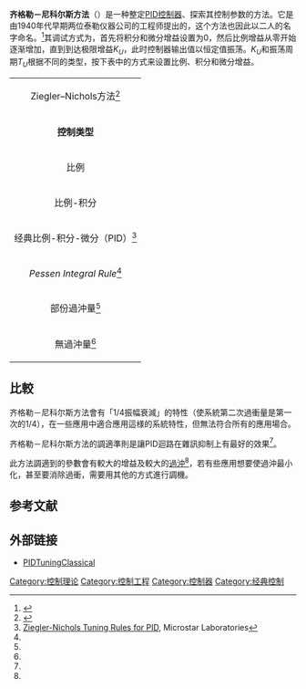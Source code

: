 '''齐格勒－尼科尔斯方法'''（{{lang-en|Ziegler–Nichols method}}）是一种整定[[PID控制器|PID控制器]]、探索其控制参数的方法。它是由1940年代早期两位泰勒仪器公司的工程师提出的，这个方法也因此以二人的名字命名。<ref>{{cite book|title=《工业控制电子学》（第2版）（{{lang-en|''Industrial Control Electonics: Devices, Systems ann Applications (Second Edition)''}}）|author=Terry Bartelt|publisher=清华大学出版社（原书由Delmar出版）|isbn=7-302-09149-8|year=2005年}}</ref>其调试方式为，首先将积分和微分增益设置为0，然后比例增益从零开始逐渐增加，直到到达极限增益''K<sub>U</sub>''，此时控制器输出值以恒定值振荡。''K<sub>U</sub>''和振荡周期''T<sub>U</sub>''根据不同的类型，按下表中的方式来设置比例、积分和微分增益。

{| class="wikitable"
|-----
| align="center" colspan="5" border="1" | Ziegler–Nichols方法<ref>{{cite journal|title=Optimum settings for automatic controllers|author=Ziegler, J.G and Nichols, N. B.|year=1942|series=Transactions of the ASME|volume=64|pages=759–768}}</ref>
|-----
| align="center" | '''控制类型'''
| align="center" | <math>K_p</math>
| align="center" | <math>K_i</math>
| align="center" | <math>K_d</math>
|-----
| align="center" | 比例
| align="center" | <math>K_u/2</math>
| align="center" | -
| align="center" | -
|-----
| align="center" | 比例-积分
| align="center" | <math>K_u/2.2</math>
| align="center" | <math>1.2K_p/T_u</math>
| align="center" | -
|-----
| align="center" | 经典比例-积分-微分（PID）<ref name="microstar">[http://www.mstarlabs.com/control/znrule.html Ziegler-Nichols Tuning Rules for PID], Microstar Laboratories</ref>
| align="center" | <math>0.60 K_u</math>
| align="center" | <math>2K_p/T_u</math>
| align="center" | <math>K_pT_u/8</math>
|-----
| align="center" | ''Pessen Integral Rule''<ref name="microstar"/>
| align="center" | <math>0.7 K_u</math>
| align="center" | <math>2.5K_p/T_u</math>
| align="center" | <math>0.15K_p T_u</math>
|-----
| align="center" | 部份過沖量<ref name="microstar"/>
| align="center" | <math>0.33 K_u</math>
| align="center" | <math>2K_p/T_u</math>
| align="center" | <math>K_pT_u/3</math>
|-----
| align="center" | 無過沖量<ref name="microstar"/>
| align="center" | <math>0.2 K_u</math>
| align="center" | <math>2K_p/T_u</math>
| align="center" | <math>K_pT_u/3</math>
 |}

== 比較 ==
齐格勒－尼科尔斯方法會有「1/4振幅衰減」的特性（使系統第二次過衝量是第一次的1/4），在一些應用中適合應用這様的系統特性，但無法符合所有的應用場合。

齐格勒－尼科尔斯方法的調適準則是讓PID迴路在雜訊抑制上有最好的效果<ref name="microstar"/>。

此方法調適到的參數會有較大的增益及較大的[[過沖|過沖]]<ref name="microstar"/>，若有些應用想要使過沖最小化，甚至要消除過衝，需要用其他的方式進行調機。

== 参考文献 ==
{{reflist}}

== 外部链接 ==
* [https://web.archive.org/web/20110930015634/https://controls.engin.umich.edu/wiki/index.php/PIDTuningClassical#Ziegler-Nichols_Method PIDTuningClassical]{{en}}

[[Category:控制理论|Category:控制理论]]
[[Category:控制工程|Category:控制工程]]
[[Category:控制器|Category:控制器]]
[[Category:经典控制|Category:经典控制]]